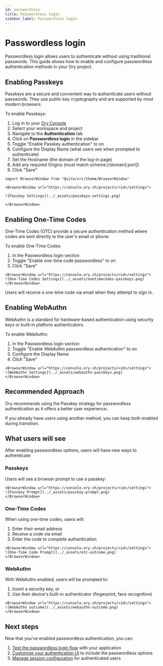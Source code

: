 ```yaml
---
id: passwordless
title: Passwordless login
sidebar_label: Passwordless login
---
```


# Passwordless login

Passwordless login allows users to authenticate without using traditional passwords. This guide shows how to enable and configure
passwordless authentication methods in your Ory project.

## Enabling Passkeys

Passkeys are a secure and convenient way to authenticate users without passwords. They use public key cryptography and are
supported by most modern browsers.

To enable Passkeys:

1. Log in to your [Ory Console](https://console.ory.sh/)
2. Select your workspace and project
3. Navigate to the **Authentication** tab
4. Click on **Passwordless login** in the sidebar
5. Toggle "Enable Passkey authentication" to on
6. Configure the Display Name (what users see when prompted to authenticate)
7. Set the Hostname (the domain of the log-in page)
8. Add any required Origins (must match scheme://domain[:port])
9. Click "Save"

```mdx-code-block
import BrowserWindow from "@site/src/theme/BrowserWindow"

<BrowserWindow url="https://console.ory.sh/projects/<id>/settings">

![Passkey Settings](../_assets/passkeys-settings.png)

</BrowserWindow>
```

## Enabling One-Time Codes

One-Time Codes (OTC) provide a secure authentication method where codes are sent directly to the user's email or phone.

To enable One-Time Codes:

1. In the Passwordless login section
2. Toggle "Enable one-time code passwordless" to on
3. Click "Save"

```mdx-code-block
<BrowserWindow url="https://console.ory.sh/projects/<id>/settings">
![One-Time Codes Settings](../_assets/onetimecodes-passkeys.png)
</BrowserWindow>
```

Users will receive a one-time code via email when they attempt to sign in.

## Enabling WebAuthn

WebAuthn is a standard for hardware-based authentication using security keys or built-in platform authenticators.

To enable WebAuthn:

1. In the Passwordless login section
2. Toggle "Enable WebAuthn passwordless authentication" to on
3. Configure the Display Name
4. Click "Save"

```mdx-code-block
<BrowserWindow url="https://console.ory.sh/projects/<id>/settings">
![WebAuthn Settings](../_assets/webauthn-passkeys.png)
</BrowserWindow>
```

## Recommended Approach

Ory recommends using the Passkey strategy for passwordless authentication as it offers a better user experience.

If you already have users using another method, you can keep both enabled during transition.

## What users will see

After enabling passwordless options, users will have new ways to authenticate:

### Passkeys

Users will see a browser prompt to use a passkey:

```mdx-code-block
<BrowserWindow url="https://console.ory.sh/projects/<id>/settings">
![Passkey Prompt](../_assets/passkey-prompt.png)
</BrowserWindow>
```

### One-Time Codes

When using one-time codes, users will:

1. Enter their email address
2. Receive a code via email
3. Enter the code to complete authentication

```mdx-code-block
<BrowserWindow url="https://console.ory.sh/projects/<id>/settings">
![One-Time Code Prompt](../_assets/otc-outcome.png)
</BrowserWindow>
```

### WebAuthn

With WebAuthn enabled, users will be prompted to:

1. Insert a security key, or
2. Use their device's built-in authenticator (fingerprint, face recognition)

```mdx-code-block
<BrowserWindow url="https://console.ory.sh/projects/<id>/settings">
![WebAuthn outcome](../_assets/webauthn-outcome.png)
</BrowserWindow>
```

## Next steps

Now that you've enabled passwordless authentication, you can:

1. [Test the passwordless login flow](/docs/identities/get-started/sign-in.mdx) with your application
2. [Customize your authentication UI](/docs/kratos/bring-your-own-ui/01_overview.mdx) to include the passwordless options
3. [Manage session configuration](/docs/identities/get-started/session-management.mdx) for authenticated users
